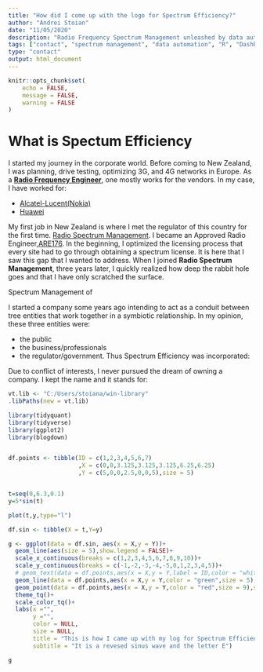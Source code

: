 ```yaml
---
title: "How did I come up with the logo for Spectrum Efficiency?"
author: "Andrei Stoian"
date: "11/05/2020"
description: "Radio Frequency Spectrum Management unleashed by data automation."
tags: ["contact", "spectrum management", "data automation", "R", "Dashboard"]
type: "contact"
output: html_document
---
```


```r
knitr::opts_chunk$set(
	echo = FALSE,
	message = FALSE,
	warning = FALSE
)


```


# What is Spectum Efficiency

I started my journey in the corporate world. Before coming to New Zealand, I was planning, drive testing, optimizing 3G, and 4G networks in Europe. As a [__Radio Frequency Engineer__](https://en.wikipedia.org/wiki/Radio-frequency_engineering), one mostly works for the vendors. In my case, I have worked for:

- [Alcatel-Lucent(Nokia)](https://en.wikipedia.org/wiki/Alcatel-Lucent)
- [Huawei](https://en.wikipedia.org/wiki/Huawei)

My first job in New Zealand is where I met the regulator of this country for the first time. [Radio Spectrum Management](https://www.rsm.govt.nz/). I became an Approved Radio Engineer,[ARE176](https://www.rsm.govt.nz/engineers-and-examiners/list-of-engineers-and-examiners/?keyword=Andrei%20Mircea&public_availability=no_available_public). In the beginning, I optimized the licensing process that every site had to go through obtaining a spectrum license. It is here that I saw this gap that I wanted to address. When I joined __Radio Spectrum Management__, three years later, I quickly realized how deep the rabbit hole goes and that I have only scratched the surface.

Spectrum Management of 

I started a company some years ago intending to act as a conduit between tree entities that work together in a symbiotic relationship.
In my opinion, these three entities were: 

* the public
* the business/professionals
* the regulator/government.
Thus Spectrum Efficiency was incorporated:

<!-- ![](C:R/spectrumefficiency/static/uploads/spectrum_efficiency_limited_certificate_of_incorporation.JPG) -->

Due to conflict of interests, I never pursued the dream of owning a company. I kept the name and it stands for:


```r
vt.lib <- "C:/Users/stoiana/win-library"
.libPaths(new = vt.lib)

library(tidyquant)
library(tidyverse)
library(ggplot2)
library(blogdown)


df.points <- tibble(ID = c(1,2,3,4,5,6,7)
                    ,X = c(0,0,3.125,3.125,3.125,6.25,6.25)
                    ,Y = c(5,0,0,2.5,0,0,5),size = 5)


t=seq(0,6.3,0.1)
y=5*sin(t)

plot(t,y,type="l")

df.sin <- tibble(X = t,Y=y)

g <- ggplot(data = df.sin, aes(x = X,y = Y))+
  geom_line(aes(size = 5),show.legend = FALSE)+
  scale_x_continuous(breaks = c(1,2,3,4,5,6,7,8,9,10))+
  scale_y_continuous(breaks = c(-1,-2,-3,-4,-5,0,1,2,3,4,5))+
  # geom_text(data = df.points,aes(x = X,y = Y,label = ID,color = "white"),show.legend = FALSE)+
  geom_line(data = df.points,aes(x = X,y = Y,color = "green",size = 5),show.legend = FALSE)+
  geom_point(data = df.points,aes(x = X,y = Y,color = "red",size = 9),show.legend = FALSE)+
  theme_tq()+
  scale_color_tq()+
  labs(x ="",
       y ="",
       color = NULL,
       size = NULL,
       title = "This is how I came up with my log for Spectrum Efficiency",
       subtitle = "It is a revesed sinus wave and the letter E")

g
  



```

